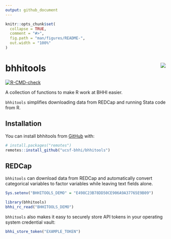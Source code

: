 ```yaml
---
output: github_document
---
```


<!-- README.md is generated from README.Rmd. Please edit that file -->

```r
knitr::opts_chunk$set(
  collapse = TRUE,
  comment = "#>",
  fig.path = "man/figures/README-",
  out.width = "100%"
)
```

# bhhitools <img src="man/figures/logo.png" align="right" />

<!-- badges: start -->
[![R-CMD-check](https://github.com/ucsf-bhhi/bhhitools/actions/workflows/R-CMD-check.yaml/badge.svg)](https://github.com/ucsf-bhhi/bhhitools/actions/workflows/R-CMD-check.yaml)
<!-- badges: end -->

A collection of functions to make R work at BHHI easier.

`bhhitools` simplifies downloading data from REDCap and running Stata code from R.

## Installation

You can install bhhitools from [GitHub](https://github.com/ucsf-bhhi/bhhitools) with:

``` r
# install.packages("remotes")
remotes::install_github("ucsf-bhhi/bhhitools")
```

## REDCap

`bhhitools` can download data from REDCap and automatically convert categorical variables to factor variables while leaving text fields alone.

```r
Sys.setenv("BHHITOOLS_DEMO" = "E498C23B78DD50CE906A9A37765E9B09")
```


```r
library(bhhitools)
bhhi_rc_read("BHHITOOLS_DEMO")
```

`bhhitools` also makes it easy to securely store API tokens in your operating system credential vault:

```r
bhhi_store_token("EXAMPLE_TOKEN")
```
